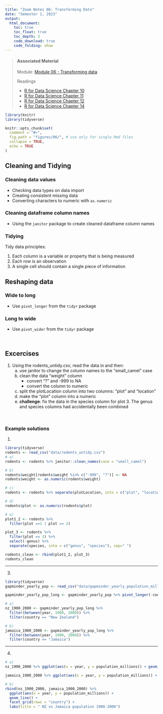 ```yaml
---
title: "Zoom Notes 06: Transforming Data"
date: "Semester 1, 2023"
output:
  html_document:
    toc: true
    toc_float: true
    toc_depth: 3
    code_download: true
    code_folding: show
---
```


> #### Associated Material
>
> Module: [Module 06 - Transforming data](06-transform.html)
>
> Readings
>
> - [R for Data Science Chapter 10](https://r4ds.had.co.nz/tibbles.html)
> - [R for Data Science Chapter 11](https://r4ds.had.co.nz/data-import.html)
> - [R for Data Science Chapter 12](https://r4ds.had.co.nz/tidy-data.html)
> - [R for Data Science Chapter 14](https://r4ds.had.co.nz/strings.html)

```r
library(knitr)
library(tidyverse)

knitr::opts_chunk$set(
  comment = "#>",
  fig.path = "figures/06/", # use only for single Rmd files
  collapse = TRUE,
  echo = TRUE
)


```

## Cleaning and Tidying

### Cleaning data values

- Checking data types on data import
- Creating consistent missing data
- Converting characters to numeric with `as.numeric`

### Cleaning dataframe column names

- Using the `janitor` package to create cleaned dataframe column names

### Tidying

Tidy data principles:

1. Each column is a variable or property that is being measured 
2. Each row is an observation
3. A single cell should contain a single piece of information

## Reshaping data

### Wide to long

- Use `pivot_longer` from the `tidyr` package

### Long to wide

- Use `pivot_wider` from the `tidyr` package

\

## Excercises

1. Using the rodents_untidy.csv, read the data in and then:
    a. use janitor to change the column names to the "small_camel" case
    b. clean the data "weight" column
        - convert "?" and -999 to NA
        - convert the column to numeric
    c. split the plotLocation column into two columns: "plot" and "location"
    d. make the "plot" column into a numeric
    e. **challenge**: fix the data in the species column for plot 3. The genus and species columns had accidentally been combined
    
\

### Example solutions

1.

```r
library(tidyverse)
rodents <- read_csv("data/rodents_untidy.csv")
# a)
rodents <- rodents %>% janitor::clean_names(case = "small_camel")

# b)
rodents$weight[rodents$weight %in% c("-999", "?")] <- NA
rodents$weight <- as.numeric(rodents$weight)

# c)
rodents <- rodents %>% separate(plotLocation, into = c("plot", "location"), sep = "_")

# d)
rodents$plot <- as.numeric(rodents$plot)

# e)
plot1_2 <- rodents %>% 
  filter(plot ==1 | plot == 2)

plot_3 <- rodents %>% 
  filter(plot == 3) %>% 
  select(-genus) %>% 
  separate(species, into = c("genus", "species"), sep=" ")

rodents_clean <- rbind(plot1_2, plot_3)
rodents_clean
```

---



3.

```r
library(tidyverse)
gapminder_yearly_pop <- read_csv("data/gapminder_yearly_population_millions_total.csv") %>% mutate(across(-country, ))

gapminder_yearly_pop_long <- gapminder_yearly_pop %>% pivot_longer(-country, names_to = "year", values_to = "population_millions") %>% mutate(year = as.numeric(year))

# a)
nz_1900_2000 <- gapminder_yearly_pop_long %>% 
  filter(between(year, 1900, 2000)) %>% 
  filter(country == "New Zealand")

# b)
jamaica_1900_2000 <- gapminder_yearly_pop_long %>% 
  filter(between(year, 1900, 2000)) %>% 
  filter(country == "Jamaica")
```

---

4.

```r
# a)
nz_1900_2000 %>% ggplot(aes(x = year, y = population_millions)) + geom_line() + labs(title = "NZ population 1900-2000")

jamaica_1900_2000 %>% ggplot(aes(x = year, y = population_millions)) + geom_line() + labs(title = "Jamaica population 1900-2000")

# b)
rbind(nz_1900_2000, jamaica_1900_2000) %>% 
  ggplot(aes(x = year, y = population_millions)) + 
  geom_line() + 
  facet_grid(rows = "country") + 
  labs(title = " NZ vs Jamaica population 1900-2000")
```

